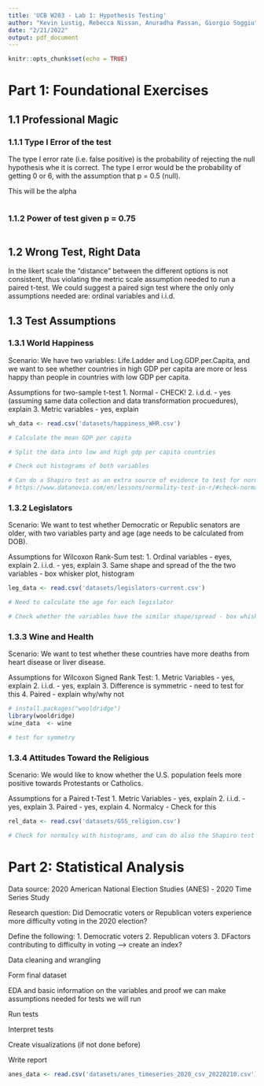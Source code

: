 ```yaml
---
title: 'UCB W203 - Lab 1: Hypothesis Testing'
author: "Kevin Lustig, Rebecca Nissan, Anuradha Passan, Giorgio Soggiu"
date: "2/21/2022"
output: pdf_document
---
```


```r
knitr::opts_chunk$set(echo = TRUE)
```

# Part 1: Foundational Exercises

## 1.1 Professional Magic

### 1.1.1 Type I Error of the test 
The type I error rate (i.e. false positive) is the probability of rejecting the null hypothesis whe it is correct. The type I error would be the probability of getting 0 or 6, with the assumption that p = 0.5 (null). 

This will be the alpha 
```r

```

### 1.1.2 Power of test given p = 0.75

```r

```

## 1.2 Wrong Test, Right Data 
In the likert scale the "distance" between the different options is not consistent, thus violating the metric scale assumption needed to run a paired t-test. We could suggest a paired sign test where the only only assumptions needed are: ordinal variables and i.i.d. 

## 1.3 Test Assumptions

### 1.3.1 World Happiness
Scenario: We have two variables: Life.Ladder and Log.GDP.per.Capita, and we want to see whether countries in high GDP per capita are more or less happy than people in countries with low GDP per capita. 

Assumptions for two-sample t-test 
1. Normal - CHECK! 
2. i.d.d. - yes (assuming same data collection and data transformation procuedures), explain 
3. Metric variables - yes, explain 

```r
wh_data <- read.csv('datasets/happiness_WHR.csv')

# Calculate the mean GDP per capita 

# Split the data into low and high gdp per capita countries 

# Check out histograms of both variables 

# Can do a Shapiro test as an extra source of evidence to test for normalcy
# https://www.datanovia.com/en/lessons/normality-test-in-r/#check-normality-in-r
```

### 1.3.2 Legislators 

Scenario: We want to test whether Democratic or Republic senators are older, with two variables party and age (age needs to be calculated from DOB). 

Assumptions for Wilcoxon Rank-Sum test:
1. Ordinal variables - eyes, explain 
2. i.i.d. - yes, explain 
3. Same shape and spread of the the two variables - box whisker plot, histogram 

```r
leg_data <- read.csv('datasets/legislators-current.csv')

# Need to calculate the age for each legislator 

# Check whether the variables have the similar shape/spread - box whisker plot or histogram 
```

### 1.3.3 Wine and Health 

Scenario: We want to test whether these countries have more deaths from heart disease or liver disease.

Assumptions for Wilcoxon Signed Rank Test:
1. Metric Variables - yes, explain 
2. i.i.d. - yes, explain 
3. Difference is symmetric - need to test for this
4. Paired - explain why/why not
```r
# install.packages("wooldridge")
library(wooldridge)
wine_data  <- wine

# test for symmetry 

```

### 1.3.4 Attitudes Toward the Religious 

Scenario: We would like to know whether the U.S. population feels more positive towards Protestants or Catholics. 

Assumptions for a Paired t-Test
1. Metric Variables - yes, explain 
2. i.i.d. - yes, explain 
3. Paired - yes, explain 
4. Normalcy - Check for this 
```r
rel_data <- read.csv('datasets/GSS_religion.csv')

# Check for normalcy with histograms, and can do also the Shapiro test 
```

# Part 2: Statistical Analysis

Data source: 2020 American National Election Studies (ANES) - 2020 Time Series Study 

Research question: Did Democratic voters or Republican voters experience more difficulty voting in the 2020 election?

Define the following:
1. Democratic voters
2. Republican voters
3. DFactors contributing to difficulty in voting --> create an index?

Data cleaning and wrangling 

Form final dataset 

EDA and basic information on the variables and proof we can make assumptions needed for tests we will run

Run tests

Interpret tests

Create visualizations (if not done before)

Write report


```r
anes_data <- read.csv('datasets/anes_timeseries_2020_csv_20220210.csv')
```